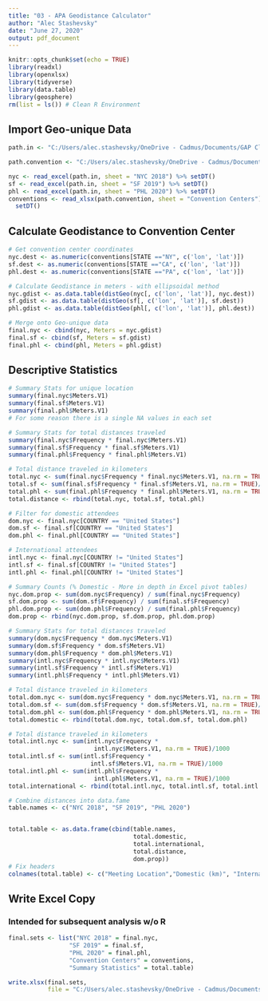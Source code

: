 ```yaml
---
title: "03 - APA Geodistance Calculator"
author: "Alec Stashevsky"
date: "June 27, 2020"
output: pdf_document
---
```


```r
knitr::opts_chunk$set(echo = TRUE)
library(readxl)
library(openxlsx)
library(tidyverse)
library(data.table)
library(geosphere)
rm(list = ls()) # Clean R Environment
```


## Import Geo-unique Data
```r
path.in <- "C:/Users/alec.stashevsky/OneDrive - Cadmus/Documents/GAP Climate Research/GeoData/APA Geo-Unqiue Frequency Data.xlsx"

path.convention <- "C:/Users/alec.stashevsky/OneDrive - Cadmus/Documents/GAP Climate Research/GeoData/APA GeoData.xlsx"

nyc <- read_excel(path.in, sheet = "NYC 2018") %>% setDT()
sf <- read_excel(path.in, sheet = "SF 2019") %>% setDT()
phl <- read_excel(path.in, sheet = "PHL 2020") %>% setDT()
conventions <- read_xlsx(path.convention, sheet = "Convention Centers") %>%
  setDT()
```


## Calculate Geodistance to Convention Center
```r
# Get convention center coordinates
nyc.dest <- as.numeric(conventions[STATE =="NY", c('lon', 'lat')])
sf.dest <- as.numeric(conventions[STATE =="CA", c('lon', 'lat')])
phl.dest <- as.numeric(conventions[STATE =="PA", c('lon', 'lat')])

# Calculate Geodistance in meters - with ellipsoidal method
nyc.gdist <- as.data.table(distGeo(nyc[, c('lon', 'lat')], nyc.dest))
sf.gdist <- as.data.table(distGeo(sf[, c('lon', 'lat')], sf.dest))
phl.gdist <- as.data.table(distGeo(phl[, c('lon', 'lat')], phl.dest))

# Merge onto Geo-unique data
final.nyc <- cbind(nyc, Meters = nyc.gdist)
final.sf <- cbind(sf, Meters = sf.gdist)
final.phl <- cbind(phl, Meters = phl.gdist)
```


## Descriptive Statistics
```r
# Summary Stats for unique location 
summary(final.nyc$Meters.V1)
summary(final.sf$Meters.V1)
summary(final.phl$Meters.V1)
# For some reason there is a single NA values in each set

# Summary Stats for total distances traveled
summary(final.nyc$Frequency * final.nyc$Meters.V1)
summary(final.sf$Frequency * final.sf$Meters.V1)
summary(final.phl$Frequency * final.phl$Meters.V1)

# Total distance traveled in kilometers
total.nyc <- sum(final.nyc$Frequency * final.nyc$Meters.V1, na.rm = TRUE)/1000
total.sf <- sum(final.sf$Frequency * final.sf$Meters.V1, na.rm = TRUE)/1000
total.phl <- sum(final.phl$Frequency * final.phl$Meters.V1, na.rm = TRUE)/1000
total.distance <- rbind(total.nyc, total.sf, total.phl)
```

```r
# Filter for domestic attendees
dom.nyc <- final.nyc[COUNTRY == "United States"]
dom.sf <- final.sf[COUNTRY == "United States"]
dom.phl <- final.phl[COUNTRY == "United States"]

# International attendees
intl.nyc <- final.nyc[COUNTRY != "United States"]
intl.sf <- final.sf[COUNTRY != "United States"]
intl.phl <- final.phl[COUNTRY != "United States"]

# Summary Counts (% Domestic - More in depth in Excel pivot tables)
nyc.dom.prop <- sum(dom.nyc$Frequency) / sum(final.nyc$Frequency)
sf.dom.prop <- sum(dom.sf$Frequency) / sum(final.sf$Frequency)
phl.dom.prop <- sum(dom.phl$Frequency) / sum(final.phl$Frequency)
dom.prop <- rbind(nyc.dom.prop, sf.dom.prop, phl.dom.prop)

# Summary Stats for total distances traveled
summary(dom.nyc$Frequency * dom.nyc$Meters.V1)
summary(dom.sf$Frequency * dom.sf$Meters.V1)
summary(dom.phl$Frequency * dom.phl$Meters.V1)
summary(intl.nyc$Frequency * intl.nyc$Meters.V1)
summary(intl.sf$Frequency * intl.sf$Meters.V1)
summary(intl.phl$Frequency * intl.phl$Meters.V1)

# Total distance traveled in kilometers
total.dom.nyc <- sum(dom.nyc$Frequency * dom.nyc$Meters.V1, na.rm = TRUE)/1000
total.dom.sf <- sum(dom.sf$Frequency * dom.sf$Meters.V1, na.rm = TRUE)/1000
total.dom.phl <- sum(dom.phl$Frequency * dom.phl$Meters.V1, na.rm = TRUE)/1000
total.domestic <- rbind(total.dom.nyc, total.dom.sf, total.dom.phl)

# Total distance traveled in kilometers
total.intl.nyc <- sum(intl.nyc$Frequency *
                        intl.nyc$Meters.V1, na.rm = TRUE)/1000
total.intl.sf <- sum(intl.sf$Frequency *
                       intl.sf$Meters.V1, na.rm = TRUE)/1000
total.intl.phl <- sum(intl.phl$Frequency *
                        intl.phl$Meters.V1, na.rm = TRUE)/1000
total.international <- rbind(total.intl.nyc, total.intl.sf, total.intl.phl)

# Combine distances into data.fame
table.names <- c("NYC 2018", "SF 2019", "PHL 2020")


total.table <- as.data.frame(cbind(table.names,
                                   total.domestic,
                                   total.international,
                                   total.distance,
                                   dom.prop))
# Fix headers
colnames(total.table) <- c("Meeting Location","Domestic (km)", "International (km)", "Total (km)", "% Domestic Attendance")
```


## Write Excel Copy
### Intended for subsequent analysis w/o R
```r
final.sets <- list("NYC 2018" = final.nyc,
                 "SF 2019" = final.sf,
                 "PHL 2020" = final.phl,
                 "Convention Centers" = conventions,
                 "Summary Statistics" = total.table)

write.xlsx(final.sets,
           file = "C:/Users/alec.stashevsky/OneDrive - Cadmus/Documents/GAP Climate Research/GeoData/APA Geodistance Data.xlsx")
```